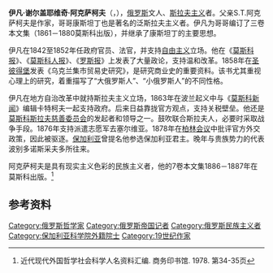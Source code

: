 '''伊凡·谢尔盖耶维奇·阿克萨柯夫'''（{{lang-ru|'''Иван Сергеевич Аксаков'''}}，{{bd|1823年||1886年||}}），[[俄罗斯|俄罗斯]]文人、[[泛斯拉夫主义|斯拉夫主义]]者。父亲S.T.阿克萨柯夫是作家，哥哥康斯坦丁也是著名的泛斯拉夫主义者。伊凡为哥哥编订了三卷本文集（1861－1880莫斯科出版），并继承了康斯坦丁的主要思想。

伊凡在1842至1852年任政府官员、法官，并支持[[自由主义|自由主义]]立场。他在《[[莫斯科报|莫斯科报]]》、《[[莫斯科人报|莫斯科人报]]》、《[[罗斯报|罗斯报]]》上发表了大量政论，支持温和改革。1858年在[[圣彼得堡|圣彼得堡]]发表《乌克兰集市贸易史研究》，是研究商业史的重要资料。该书尤其重视心理上的研究，着重描写了“大俄罗斯人”、“小俄罗斯人”的不同性格。

伊凡在地方自治改革中就持斯拉夫主义立场，1863年在波兰起义中与《[[莫斯科新闻|莫斯科新闻]]》编辑卡特柯夫一起支持政府。后来日益靠拢官方观点，支持关税壁垒。他还是[[莫斯科斯拉夫慈善委员会|莫斯科斯拉夫慈善委员会]]的发起者和领导之一。鼓吹联合斯拉夫人，必要时采取战争手段。1876年支持派遣志愿军去塞尔维亚。1878年在[[1878年柏林会议|柏林会议]]中批评官方外交政策，因此被驱逐。[[保加利亚|保加利亚]]曾提名他参选保加利亚君主。晚年与贵族势力的代表波别多诺斯采夫多所往来。

阿克萨柯夫是具有现实主义色彩的民族主义者，他的7卷本文集1886－1887年在莫斯科出版。<ref>近代现代外国哲学社会科学人名资料汇编. 商务印书馆. 1978. 第34-35页</ref>

==参考资料==
{{reflist}}
{{俄罗斯人物小作品}}
{{DEFAULTSORT:Akhsakov, Ivan}}

[[Category:俄罗斯哲学家|Category:俄罗斯哲学家]]
[[Category:俄罗斯帝国记者|Category:俄罗斯帝国记者]]
[[Category:俄罗斯民族主义者|Category:俄罗斯民族主义者]]
[[Category:保加利亚科学院外籍院士|Category:保加利亚科学院外籍院士]]
[[Category:19世纪作家|Category:19世纪作家]]